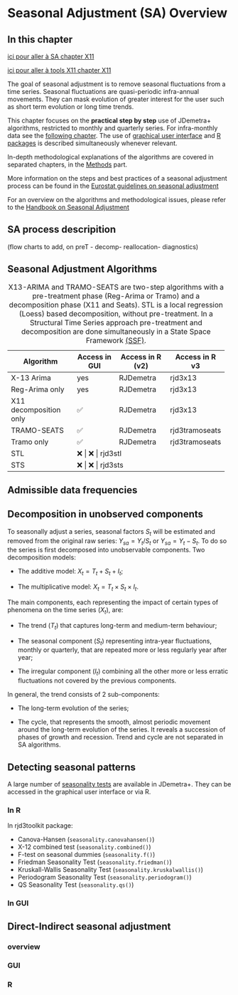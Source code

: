 # Seasonal Adjustment (SA) Overview {.unnumbered #sa-overview}

## In this chapter

[ici pour aller à SA chapter X11](#sa-x11)

[ici pour aller à tools X11 chapter X11](#tools-x11)

The goal of seasonal adjustment is to remove seasonal fluctuations from a time series. Seasonal fluctuations are quasi-periodic infra-annual movements. They can mask evolution of greater interest for the user such as short term evolution or long time trends.

This chapter focuses on the **practical step by step** use of JDemetra+ algorithms, restricted to monthly and quarterly series. For infra-monthly data see the [following chapter](A-sa-hf.qmd). The use of [graphical user interface](T-graphical-user-interface.qmd) and [R packages](T-r-packages.qmd) is described simultaneously whenever relevant.

In-depth methodological explanations of the algorithms are covered in separated chapters, in the [Methods](P_Methods.qmd) part.

More information on the steps and best practices of a seasonal adjustment process can be found in the [Eurostat guidelines on seasonal adjustment](https://ec.europa.eu/eurostat/documents/3859598/6830795/KS-GQ-15-001-EN-N.pdf)

For an overview on the algorithms and methodological issues, please refer to the [Handbook on Seasonal Adjustment](https://ec.europa.eu/eurostat/documents/3859598/8939616/KS-GQ-18-001-EN-N.pdf)

## SA process descripition

(flow charts to add, on preT - decomp- reallocation- diagnostics)

## Seasonal Adjustment Algorithms

+------------------------+---------------+------------------+----------------+
| Algorithm              | Access in GUI | Access in R (v2) | Access in R v3 |
+========================+===============+==================+================+
| X-13 Arima             | yes           | RJDemetra        | rjd3x13        |
+------------------------+---------------+------------------+----------------+
| Reg-Arima only         | yes           | RJDemetra        | rjd3x13        |
+------------------------+---------------+------------------+----------------+
| X11 decomposition only | ✅            | RJDemetra        | rjd3x13        |
+------------------------+---------------+------------------+----------------+
| TRAMO-SEATS            | ✅            | RJDemetra        | rjd3tramoseats |
+------------------------+---------------+------------------+----------------+
| Tramo only             | ✅            | RJDemetra        | rjd3tramoseats |
+------------------------+---------------+------------------+----------------+
| STL                    | ❌             | ❌                | rjd3stl        |
+------------------------+---------------+------------------+----------------+
| STS                    | ❌             | ❌                | rjd3sts        |
+------------------------+---------------+------------------+----------------+

: X13-ARIMA and TRAMO-SEATS are two-step algorithms with a pre-treatment phase (Reg-Arima or Tramo) and a decomposition phase (X11 and Seats). STL is a local regression (Loess) based decomposition, without pre-treatment. In a Structural Time Series approach pre-treatment and decomposition are done simultaneously in a State Space Framework [(SSF)](M-state-space-framework.qmd).

## Admissible data frequencies 




## Decomposition in unobserved components

To seasonally adjust a series, seasonal factors $S_{t}$ will be estimated and removed from the original raw series: $Y_{sa}=Y_{t}/S_{t}$ or $Y_{sa}=Y_{t}-S_{t}$. To do so the series is first decomposed into unobservable components. Two decomposition models:

-   The additive model: $X_{t} = T_{t} + S_{t} + I_{t}$;

-   The multiplicative model: $X_{t} = T_{t} \times S_{t} \times I_{t}$.

The main components, each representing the impact of certain types of phenomena on the time series ($X_{t}$), are:

-   The trend ($T_{t}$) that captures long-term and medium-term behaviour;

-   The seasonal component ($S_{t}$) representing intra-year fluctuations, monthly or quarterly, that are repeated more or less regularly year after year;

-   The irregular component ($I_{t}$) combining all the other more or less erratic fluctuations not covered by the previous components.

In general, the trend consists of 2 sub-components:

-   The long-term evolution of the series;

-   The cycle, that represents the smooth, almost periodic movement around the long-term evolution of the series. It reveals a succession of phases of growth and recession. Trend and cycle are not separated in SA algorithms.


## Detecting seasonal patterns

A large number of [seasonality tests](M-tests.qmd) are available in JDemetra+. They can be accessed in the graphical user interface or via R.

### In R

In rjd3toolkit package:

-   Canova-Hansen (`seasonality.canovahansen()`)
-   X-12 combined test (`seasonality.combined()`)
-   F-test on seasonal dummies (`seasonality.f()`)
-   Friedman Seasonality Test (`seasonality.friedman()`)
-   Kruskall-Wallis Seasonality Test (`seasonality.kruskalwallis()`)
-   Periodogram Seasonality Test (`seasonality.periodogram()`)
-   QS Seasonality Test (`seasonality.qs()`)

### In GUI 


## Direct-Indirect seasonal adjustment

### overview

### GUI 

### R 
